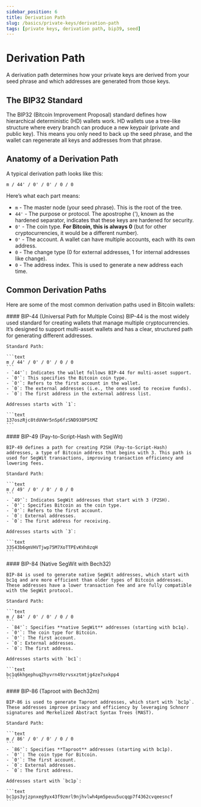 ```yaml
---
sidebar_position: 6
title: Derivation Path
slug: /basics/private-keys/derivation-path
tags: [private keys, derivation path, bip39, seed]
---
```



# Derivation Path

A derivation path determines how your private keys are derived from your seed phrase and which addresses are generated from those keys.


## The BIP32 Standard

The BIP32 (Bitcoin Improvement Proposal) standard defines how hierarchical deterministic (HD) wallets work. HD wallets use a tree-like structure where every branch can produce a new keypair (private and public key). This means you only need to back up the seed phrase, and the wallet can regenerate all keys and addresses from that phrase.


## Anatomy of a Derivation Path

A typical derivation path looks like this:

```text
m / 44' / 0' / 0' / 0 / 0
```

Here’s what each part means:

- `m` - The master node (your seed phrase). This is the root of the tree.
- `44'` - The purpose or protocol. The apostrophe ('), known as the hardened separator, indicates that these keys are hardened for security.
- `0'` - The coin type. **For Bitcoin, this is always 0** (but for other cryptocurrencies, it would be a different number).
- `0'` - The account. A wallet can have multiple accounts, each with its own address.
- `0` - The change type (0 for external addresses, 1 for internal addresses like change).
- `0` - The address index. This is used to generate a new address each time.


## Common Derivation Paths

Here are some of the most common derivation paths used in Bitcoin wallets:

<Tabs queryString="derivation-path">
  <TabItem value="bip44" label="BIP44">
    #### BIP-44 (Universal Path for Multiple Coins)
    BIP-44 is the most widely used standard for creating wallets that manage multiple cryptocurrencies. It’s designed to support multi-asset wallets and has a clear, structured path for generating different addresses.

    Standard Path:

    ```text
    m / 44' / 0' / 0' / 0 / 0
    ```
    - `44'`: Indicates the wallet follows BIP-44 for multi-asset support.
    - `0'`: This specifies the Bitcoin coin type.
    - `0'`: Refers to the first account in the wallet.
    - `0`: The external addresses (i.e., the ones used to receive funds).
    - `0`: The first address in the external address list.

    Addresses starts with `1`:

    ```text
    137oszRjc8tdUVWr5nSp6fzSND938PStMZ
    ```
  </TabItem>
  <TabItem value="bip49" label="BIP49">
    #### BIP-49 (Pay-to-Script-Hash with SegWit)

    BIP-49 defines a path for creating P2SH (Pay-to-Script-Hash) addresses, a type of Bitcoin address that begins with 3. This path is used for SegWit transactions, improving transaction efficiency and lowering fees.

    Standard Path:

    ```text
    m / 49' / 0' / 0' / 0 / 0
    ```
    - `49'`: Indicates SegWit addresses that start with 3 (P2SH).
    - `0'`: Specifies Bitcoin as the coin type.
    - `0'`: Refers to the first account.
    - `0`: External addresses.
    - `0`: The first address for receiving.

    Addresses starts with `3`:

    ```text
    33S43b6qmVHVTjwp75M7XoTTPEvKVh8zqH
    ```
  </TabItem>
  <TabItem value="bip84" label="BIP84">
    #### BIP-84 (Native SegWit with Bech32)

    BIP-84 is used to generate native SegWit addresses, which start with bc1q and are more efficient than older types of Bitcoin addresses. These addresses have a lower transaction fee and are fully compatible with the SegWit protocol.

    Standard Path:

    ```text
    m / 84' / 0' / 0' / 0 / 0
    ```
    - `84'`: Specifies **native SegWit** addresses (starting with bc1q).
    - `0'`: The coin type for Bitcoin.
    - `0'`: The first account.
    - `0`: External addresses.
    - `0`: The first address.

    Addresses starts with `bc1`:

    ```text
    bc1q6khgephuq2hyvrn49zrvsxztmtjg4ze7sxkpp4
    ```
  </TabItem>
  <TabItem value="bip86" label="BIP86">
    #### BIP-86 (Taproot with Bech32m)

    BIP-86 is used to generate Taproot addresses, which start with `bc1p`. These addresses improve privacy and efficiency by leveraging Schnorr signatures and Merkelized Abstract Syntax Trees (MAST).

    Standard Path:

    ```text
    m / 86' / 0' / 0' / 0 / 0
    ```
    - `86'`: Specifies **Taproot** addresses (starting with bc1p).
    - `0'`: The coin type for Bitcoin.
    - `0'`: The first account.
    - `0`: External addresses.
    - `0`: The first address.

    Addresses start with `bc1p`:

    ```text
    bc1ps3yjzpnxeg9yx43f9zmrl9njhvlwh4pm5peuu5ucqqp7f4362cvqeesncf
    ```
  </TabItem>
</Tabs>